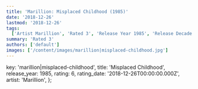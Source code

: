 ```yaml
---
title: 'Marillion: Misplaced Childhood (1985)'
date: '2018-12-26'
lastmod: '2018-12-26'
tags:
  ['Artist Marillion', 'Rated 3', 'Release Year 1985', 'Release Decade 1980']
summary: 'Rated 3'
authors: ['default']
images: ['/content/images/marillion|misplaced-childhood.jpg']
---
```


  key: 'marillion|misplaced-childhood',
  title: 'Misplaced Childhood',
  release_year: 1985,
  rating: 6,
  rating_date: '2018-12-26T00:00:00.000Z',
  artist: 'Marillion',
};

<MusicRating data={data} />
